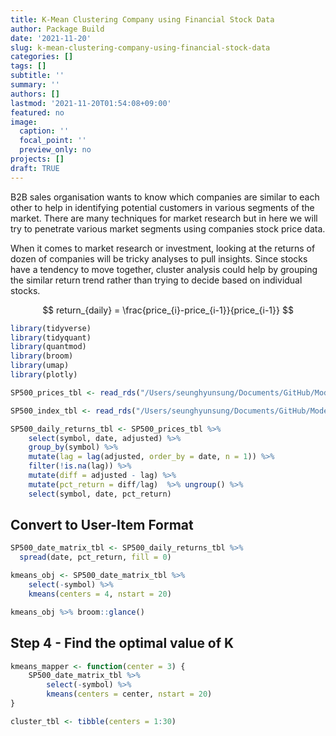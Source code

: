 ```yaml
---
title: K-Mean Clustering Company using Financial Stock Data
author: Package Build
date: '2021-11-20'
slug: k-mean-clustering-company-using-financial-stock-data
categories: []
tags: []
subtitle: ''
summary: ''
authors: []
lastmod: '2021-11-20T01:54:08+09:00'
featured: no
image:
  caption: ''
  focal_point: ''
  preview_only: no
projects: []
draft: TRUE
---
```


B2B sales organisation wants to know which companies are similar to each other to help in identifying potential customers in various segments of the market. There are many techniques for market research but in here we will try to penetrate various market segments using companies stock price data. 

When it comes to market research or investment, looking at the returns of dozen of companies will be tricky analyses to pull insights. Since stocks have a tendency to move together, cluster analysis could help by grouping the similar return trend rather than trying to decide based on individual stocks.


$$ 
return_{daily} = \frac{price_{i}-price_{i-1}}{price_{i-1}}
$$


```r
library(tidyverse)
library(tidyquant)
library(quantmod)
library(broom)
library(umap)
library(plotly) 
```


```r
SP500_prices_tbl <- read_rds("/Users/seunghyunsung/Documents/GitHub/Modelbakery_backup/post3/sp500stock/sp_500_prices_tbl_2019.11_2021.11.rds")

SP500_index_tbl <- read_rds("/Users/seunghyunsung/Documents/GitHub/Modelbakery_backup/post3/sp500stock/SP500_index_list_tbl.rds")
```

```r
SP500_daily_returns_tbl <- SP500_prices_tbl %>% 
    select(symbol, date, adjusted) %>% 
    group_by(symbol) %>% 
    mutate(lag = lag(adjusted, order_by = date, n = 1)) %>% 
    filter(!is.na(lag)) %>% 
    mutate(diff = adjusted - lag) %>% 
    mutate(pct_return = diff/lag)  %>% ungroup() %>% 
    select(symbol, date, pct_return) 
```


## Convert to User-Item Format

```r
SP500_date_matrix_tbl <- SP500_daily_returns_tbl %>% 
  spread(date, pct_return, fill = 0)
```


```r
kmeans_obj <- SP500_date_matrix_tbl %>% 
    select(-symbol) %>% 
    kmeans(centers = 4, nstart = 20)

kmeans_obj %>% broom::glance()
```


## Step 4 - Find the optimal value of K

```r
kmeans_mapper <- function(center = 3) {
    SP500_date_matrix_tbl %>%
        select(-symbol) %>%
        kmeans(centers = center, nstart = 20)
}

cluster_tbl <- tibble(centers = 1:30)

```












